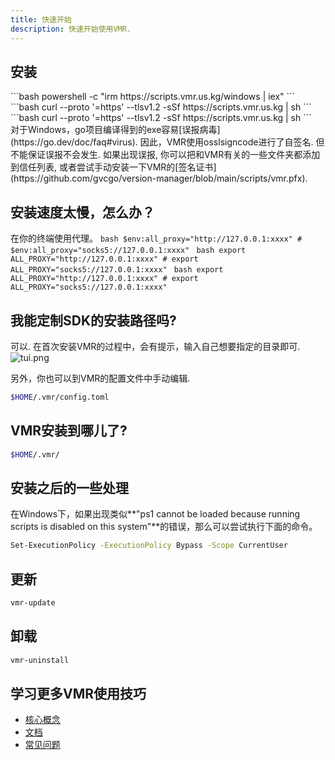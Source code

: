 ```yaml
---
title: 快速开始
description: 快速开始使用VMR.
---
```



## 安装

<Tabs>
  <TabItem label="Windows" icon="seti:windows">
    ```bash
    powershell -c "irm https://scripts.vmr.us.kg/windows | iex"
    ```
  </TabItem>
  <TabItem label="MacOS" icon="apple">
    ```bash
    curl --proto '=https' --tlsv1.2 -sSf https://scripts.vmr.us.kg | sh
    ```
  </TabItem>
  <TabItem label="Linux" icon="linux">
    ```bash
    curl --proto '=https' --tlsv1.2 -sSf https://scripts.vmr.us.kg | sh
    ```
  </TabItem>
</Tabs>

<Aside type="caution" title="Note">
  对于Windows，go项目编译得到的exe容易[误报病毒](https://go.dev/doc/faq#virus). 因此，VMR使用osslsigncode进行了自签名. 
  但不能保证误报不会发生. 如果出现误报, 你可以把和VMR有关的一些文件夹都添加到信任列表, 或者尝试手动安装一下VMR的[签名证书](https://github.com/gvcgo/version-manager/blob/main/scripts/vmr.pfx).
</Aside>

## 安装速度太慢，怎么办？

在你的终端使用代理。
<Tabs>
  <TabItem label="Windows" icon="seti:windows">
    ```bash
    $env:all_proxy="http://127.0.0.1:xxxx"
    # $env:all_proxy="socks5://127.0.0.1:xxxx"
    ```
  </TabItem>
  <TabItem label="MacOS" icon="apple">
    ```bash
    export ALL_PROXY="http://127.0.0.1:xxxx"
    # export ALL_PROXY="socks5://127.0.0.1:xxxx"
    ```
  </TabItem>
  <TabItem label="Linux" icon="linux">
    ```bash
    export ALL_PROXY="http://127.0.0.1:xxxx"
    # export ALL_PROXY="socks5://127.0.0.1:xxxx"
    ```
  </TabItem>
</Tabs>

## 我能定制SDK的安装路径吗?

可以. 在首次安装VMR的过程中，会有提示，输入自己想要指定的目录即可. 
![tui.png](../../../../assets/vmr_install_dir.png)

另外，你也可以到VMR的配置文件中手动编辑.
```bash
$HOME/.vmr/config.toml
```

## VMR安装到哪儿了?

```bash
$HOME/.vmr/
```

## 安装之后的一些处理

在Windows下，如果出现类似**"ps1 cannot be loaded because running scripts is disabled on this system"**的错误，那么可以尝试执行下面的命令。
```bash
Set-ExecutionPolicy -ExecutionPolicy Bypass -Scope CurrentUser
```

## 更新

```bash
vmr-update
```

## 卸载

```bash
vmr-uninstall
```

## 学习更多VMR使用技巧

- [核心概念](/zh-cn/starts/concepts/)
- [文档](/zh-cn/guides/tutorial/)
- [常见问题](/zh-cn/guides/faq/)
